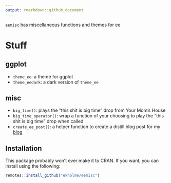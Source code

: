 ```yaml
---
output: rmarkdown::github_document
---
```


`eemisc` has miscellaneous functions and themes for ee

# Stuff

## ggplot

- `theme_ee`: a theme for ggplot
- `theme_eedark`: a dark version of `theme_ee`

## misc

- `big_time()`: plays the "this shit is big time" drop from Your Mom's House
- `big_time_operator()`: wrap a function of your choosing to play the "this shit is big time" drop when called
- `create_ee_post()`: a helper function to create a distill blog post for my [blog](www.ericekholm.com/blog/)

## Installation

This package probably won't ever make it to CRAN. If you want, you can install using the following:

```r
remotes::install_github("ekholme/eemisc")
```

